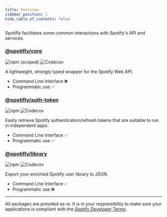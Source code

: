 ```yaml
---
title: Overview
sidebar_position: 1
hide_table_of_contents: false
---
```


Spotifly facilitates some common interactions with Spotify's API and services.

### [@spotifly/core](/docs/packages/core)

![npm (scoped)](https://img.shields.io/npm/v/@spotifly/core) ![Codecov](https://codecov.io/gh/eegli/spotifly/branch/main/graph/badge.svg?flag=core)

A lightweight, strongly typed wrapper for the Spotify Web API.

- Command Line Interface ❌
- Programmatic use ✅

### [@spotifly/auth-token](/docs/packages/auth-token)

![npm](https://img.shields.io/npm/v/@spotifly/auth-token) ![Codecov](https://codecov.io/gh/eegli/spotifly/branch/main/graph/badge.svg?flag=auth-token)

Easily retrieve Spotify authentication/refresh tokens that are suitable to run in independent apps.

- Command Line Interface ✅
- Programmatic use ✅

### [@spotifly/library](/docs/packages/library)

![npm](https://img.shields.io/npm/v/@spotifly/library) ![Codecov](https://codecov.io/gh/eegli/spotifly/branch/main/graph/badge.svg?flag=library)

Export your enriched Spotify user library to JSON.

- Command Line Interface ✅
- Programmatic use ❌

---

All packages are provided as-is. It is in your responsibility to make sure your applications is compliant with the [Spotify Developer Terms](https://developer.spotify.com/terms/).
